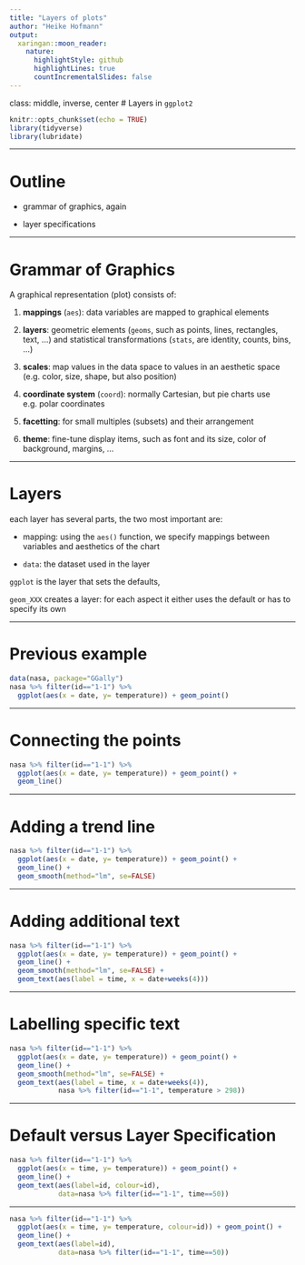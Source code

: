 ```yaml
---
title: "Layers of plots"
author: "Heike Hofmann"
output:
  xaringan::moon_reader:
    nature:
      highlightStyle: github
      highlightLines: true
      countIncrementalSlides: false
---
```

class: middle, inverse, center
# Layers in `ggplot2`

```r
knitr::opts_chunk$set(echo = TRUE)
library(tidyverse)
library(lubridate)
```

---

# Outline

- grammar of graphics, again

- layer specifications


---

# Grammar of Graphics

A graphical representation (plot) consists of:

1. **mappings** (`aes`):  data variables are mapped to graphical elements

2. **layers**:  geometric elements (`geoms`, such as points, lines, rectangles, text, ...) and statistical transformations (`stats`, are identity, counts, bins, ...)

3. **scales**: map values in the data space to values in an aesthetic space (e.g. color, size, shape, but also position)

4. **coordinate system** (`coord`): normally Cartesian, but pie charts use e.g. polar coordinates

5. **facetting**: for small multiples (subsets) and their arrangement

6. **theme**: fine-tune display items, such as font and its size, color of background, margins, ...



---

# Layers

each layer has several parts, the two most important are:

- mapping: using the `aes()` function, we specify mappings between variables and aesthetics of the chart

- `data`: the dataset used in the layer 

`ggplot` is the layer that sets the defaults, <br>

`geom_XXX` creates a layer: for each aspect it either uses the default or has to specify its own

---

# Previous example

```r
data(nasa, package="GGally")
nasa %>% filter(id=="1-1") %>%
  ggplot(aes(x = date, y= temperature)) + geom_point()
```

---

# Connecting the points

```r
nasa %>% filter(id=="1-1") %>%
  ggplot(aes(x = date, y= temperature)) + geom_point() +
  geom_line()
```

---

# Adding a trend line

```r
nasa %>% filter(id=="1-1") %>%
  ggplot(aes(x = date, y= temperature)) + geom_point() +
  geom_line() +
  geom_smooth(method="lm", se=FALSE)
```



---

# Adding additional text

```r
nasa %>% filter(id=="1-1") %>%
  ggplot(aes(x = date, y= temperature)) + geom_point() +
  geom_line() +
  geom_smooth(method="lm", se=FALSE) +
  geom_text(aes(label = time, x = date+weeks(4)))
```

---

# Labelling specific text

```r
nasa %>% filter(id=="1-1") %>%
  ggplot(aes(x = date, y= temperature)) + geom_point() +
  geom_line() +
  geom_smooth(method="lm", se=FALSE) +
  geom_text(aes(label = time, x = date+weeks(4)),
            nasa %>% filter(id=="1-1", temperature > 298))
```

---

# Default versus Layer Specification

```r
nasa %>% filter(id=="1-1") %>%
  ggplot(aes(x = time, y= temperature)) + geom_point() +
  geom_line() +
  geom_text(aes(label=id, colour=id),  
            data=nasa %>% filter(id=="1-1", time==50))
```

---


```r
nasa %>% filter(id=="1-1") %>%
  ggplot(aes(x = time, y= temperature, colour=id)) + geom_point() +
  geom_line() +
  geom_text(aes(label=id), 
            data=nasa %>% filter(id=="1-1", time==50))
```


